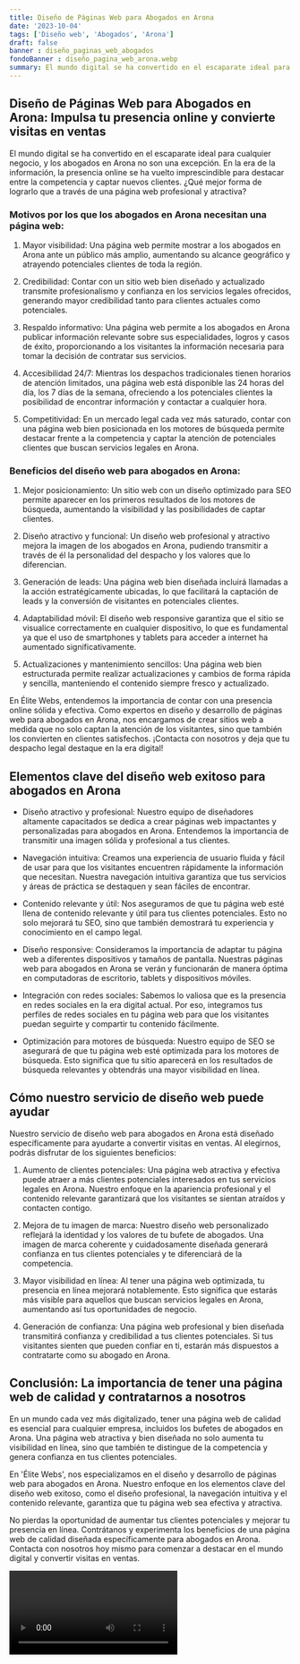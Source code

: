 ```yaml
---
title: Diseño de Páginas Web para Abogados en Arona
date: '2023-10-04'
tags: ['Diseño web', 'Abogados', 'Arona']
draft: false
banner : diseño_paginas_web_abogados
fondoBanner : diseño_pagina_web_arona.webp
summary: El mundo digital se ha convertido en el escaparate ideal para cualquier negocio, y los abogados en Arona no son una excepción. En la era de la información, la presencia online se ha vuelto imprescindible para destacar entre la competencia y captar nuevos clientes. ¿Qué mejor forma de lograrlo que a través de una página web profesional y atractiva?
---
```


## Diseño de Páginas Web para Abogados en Arona: Impulsa tu presencia online y convierte visitas en ventas

El mundo digital se ha convertido en el escaparate ideal para cualquier negocio, y los abogados en Arona no son una excepción. En la era de la información, la presencia online se ha vuelto imprescindible para destacar entre la competencia y captar nuevos clientes. ¿Qué mejor forma de lograrlo que a través de una página web profesional y atractiva?

### Motivos por los que los abogados en Arona necesitan una página web:

1. Mayor visibilidad: Una página web permite mostrar a los abogados en Arona ante un público más amplio, aumentando su alcance geográfico y atrayendo potenciales clientes de toda la región.

2. Credibilidad: Contar con un sitio web bien diseñado y actualizado transmite profesionalismo y confianza en los servicios legales ofrecidos, generando mayor credibilidad tanto para clientes actuales como potenciales.

3. Respaldo informativo: Una página web permite a los abogados en Arona publicar información relevante sobre sus especialidades, logros y casos de éxito, proporcionando a los visitantes la información necesaria para tomar la decisión de contratar sus servicios.

4. Accesibilidad 24/7: Mientras los despachos tradicionales tienen horarios de atención limitados, una página web está disponible las 24 horas del día, los 7 días de la semana, ofreciendo a los potenciales clientes la posibilidad de encontrar información y contactar a cualquier hora.

5. Competitividad: En un mercado legal cada vez más saturado, contar con una página web bien posicionada en los motores de búsqueda permite destacar frente a la competencia y captar la atención de potenciales clientes que buscan servicios legales en Arona.

### Beneficios del diseño web para abogados en Arona:

1. Mejor posicionamiento: Un sitio web con un diseño optimizado para SEO permite aparecer en los primeros resultados de los motores de búsqueda, aumentando la visibilidad y las posibilidades de captar clientes.

2. Diseño atractivo y funcional: Un diseño web profesional y atractivo mejora la imagen de los abogados en Arona, pudiendo transmitir a través de él la personalidad del despacho y los valores que lo diferencian.

3. Generación de leads: Una página web bien diseñada incluirá llamadas a la acción estratégicamente ubicadas, lo que facilitará la captación de leads y la conversión de visitantes en potenciales clientes.

4. Adaptabilidad móvil: El diseño web responsive garantiza que el sitio se visualice correctamente en cualquier dispositivo, lo que es fundamental ya que el uso de smartphones y tablets para acceder a internet ha aumentado significativamente.

5. Actualizaciones y mantenimiento sencillos: Una página web bien estructurada permite realizar actualizaciones y cambios de forma rápida y sencilla, manteniendo el contenido siempre fresco y actualizado.

En Élite Webs, entendemos la importancia de contar con una presencia online sólida y efectiva. Como expertos en diseño y desarrollo de páginas web para abogados en Arona, nos encargamos de crear sitios web a medida que no solo captan la atención de los visitantes, sino que también los convierten en clientes satisfechos. ¡Contacta con nosotros y deja que tu despacho legal destaque en la era digital!

<GifSeo />

<Cta />

## Elementos clave del diseño web exitoso para abogados en Arona

- Diseño atractivo y profesional: Nuestro equipo de diseñadores altamente capacitados se dedica a crear páginas web impactantes y personalizadas para abogados en Arona. Entendemos la importancia de transmitir una imagen sólida y profesional a tus clientes.

- Navegación intuitiva: Creamos una experiencia de usuario fluida y fácil de usar para que los visitantes encuentren rápidamente la información que necesitan. Nuestra navegación intuitiva garantiza que tus servicios y áreas de práctica se destaquen y sean fáciles de encontrar.

- Contenido relevante y útil: Nos aseguramos de que tu página web esté llena de contenido relevante y útil para tus clientes potenciales. Esto no solo mejorará tu SEO, sino que también demostrará tu experiencia y conocimiento en el campo legal.

- Diseño responsive: Consideramos la importancia de adaptar tu página web a diferentes dispositivos y tamaños de pantalla. Nuestras páginas web para abogados en Arona se verán y funcionarán de manera óptima en computadoras de escritorio, tablets y dispositivos móviles.

- Integración con redes sociales: Sabemos lo valiosa que es la presencia en redes sociales en la era digital actual. Por eso, integramos tus perfiles de redes sociales en tu página web para que los visitantes puedan seguirte y compartir tu contenido fácilmente.

- Optimización para motores de búsqueda: Nuestro equipo de SEO se asegurará de que tu página web esté optimizada para los motores de búsqueda. Esto significa que tu sitio aparecerá en los resultados de búsqueda relevantes y obtendrás una mayor visibilidad en línea.

## Cómo nuestro servicio de diseño web puede ayudar

Nuestro servicio de diseño web para abogados en Arona está diseñado específicamente para ayudarte a convertir visitas en ventas. Al elegirnos, podrás disfrutar de los siguientes beneficios:

1. Aumento de clientes potenciales: Una página web atractiva y efectiva puede atraer a más clientes potenciales interesados en tus servicios legales en Arona. Nuestro enfoque en la apariencia profesional y el contenido relevante garantizará que los visitantes se sientan atraídos y contacten contigo.

2. Mejora de tu imagen de marca: Nuestro diseño web personalizado reflejará la identidad y los valores de tu bufete de abogados. Una imagen de marca coherente y cuidadosamente diseñada generará confianza en tus clientes potenciales y te diferenciará de la competencia.

3. Mayor visibilidad en línea: Al tener una página web optimizada, tu presencia en línea mejorará notablemente. Esto significa que estarás más visible para aquellos que buscan servicios legales en Arona, aumentando así tus oportunidades de negocio.

4. Generación de confianza: Una página web profesional y bien diseñada transmitirá confianza y credibilidad a tus clientes potenciales. Si tus visitantes sienten que pueden confiar en ti, estarán más dispuestos a contratarte como su abogado en Arona.

## Conclusión: La importancia de tener una página web de calidad y contratarnos a nosotros

En un mundo cada vez más digitalizado, tener una página web de calidad es esencial para cualquier empresa, incluidos los bufetes de abogados en Arona. Una página web atractiva y bien diseñada no solo aumenta tu visibilidad en línea, sino que también te distingue de la competencia y genera confianza en tus clientes potenciales.

En 'Élite Webs', nos especializamos en el diseño y desarrollo de páginas web para abogados en Arona. Nuestro enfoque en los elementos clave del diseño web exitoso, como el diseño profesional, la navegación intuitiva y el contenido relevante, garantiza que tu página web sea efectiva y atractiva.

No pierdas la oportunidad de aumentar tus clientes potenciales y mejorar tu presencia en línea. Contrátanos y experimenta los beneficios de una página web de calidad diseñada específicamente para abogados en Arona. Contacta con nosotros hoy mismo para comenzar a destacar en el mundo digital y convertir visitas en ventas.

<Video />

<CtaBot job='Abogados' city='Arona'/>

<Gmaps query='Arona+españa+maps' />